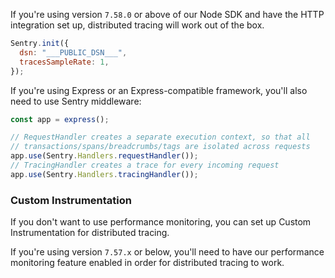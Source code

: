 If you're using version `7.58.0` or above of our Node SDK and have the HTTP integration set up, distributed tracing will work out of the box.

<SignInNote />

```javascript
Sentry.init({
  dsn: "___PUBLIC_DSN___",
  tracesSampleRate: 1,
});
```

If you're using Express or an Express-compatible framework, you'll also need to use Sentry middleware:

```javascript
const app = express();

// RequestHandler creates a separate execution context, so that all
// transactions/spans/breadcrumbs/tags are isolated across requests
app.use(Sentry.Handlers.requestHandler());
// TracingHandler creates a trace for every incoming request
app.use(Sentry.Handlers.tracingHandler());
```

### Custom Instrumentation

If you don't want to use performance monitoring, you can set up <PlatformLink to="/distributed-tracing/custom-instrumentation/">Custom Instrumentation</PlatformLink> for distributed tracing.

If you're using version `7.57.x` or below, you'll need to have our <PlatformLink to="/performance/">performance monitoring feature enabled</PlatformLink> in order for distributed tracing to work.
